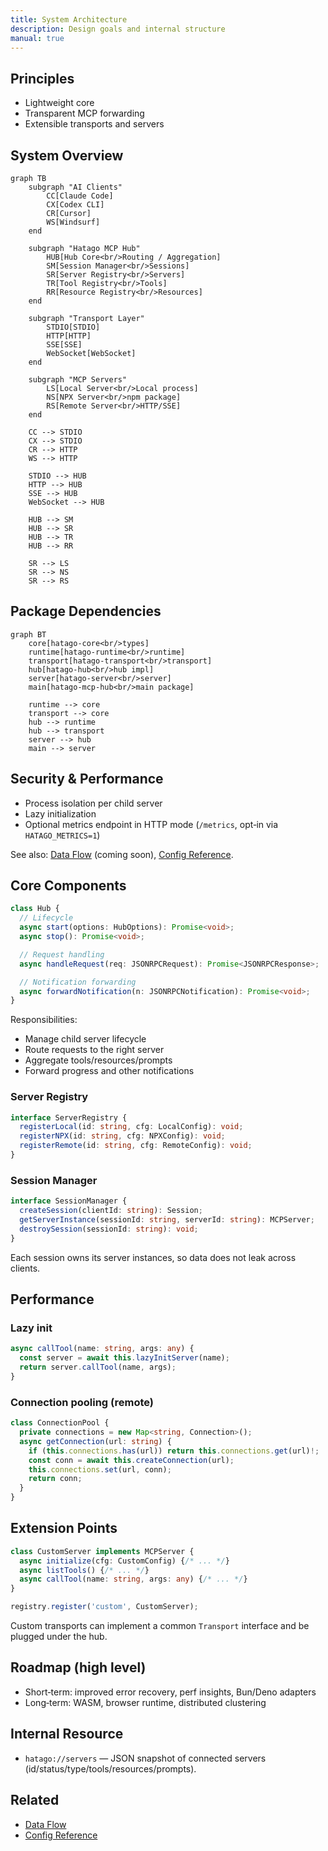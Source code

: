 ```yaml
---
title: System Architecture
description: Design goals and internal structure
manual: true
---
```



## Principles

- Lightweight core
- Transparent MCP forwarding
- Extensible transports and servers

## System Overview

```mermaid
graph TB
    subgraph "AI Clients"
        CC[Claude Code]
        CX[Codex CLI]
        CR[Cursor]
        WS[Windsurf]
    end

    subgraph "Hatago MCP Hub"
        HUB[Hub Core<br/>Routing / Aggregation]
        SM[Session Manager<br/>Sessions]
        SR[Server Registry<br/>Servers]
        TR[Tool Registry<br/>Tools]
        RR[Resource Registry<br/>Resources]
    end

    subgraph "Transport Layer"
        STDIO[STDIO]
        HTTP[HTTP]
        SSE[SSE]
        WebSocket[WebSocket]
    end

    subgraph "MCP Servers"
        LS[Local Server<br/>Local process]
        NS[NPX Server<br/>npm package]
        RS[Remote Server<br/>HTTP/SSE]
    end

    CC --> STDIO
    CX --> STDIO
    CR --> HTTP
    WS --> HTTP

    STDIO --> HUB
    HTTP --> HUB
    SSE --> HUB
    WebSocket --> HUB

    HUB --> SM
    HUB --> SR
    HUB --> TR
    HUB --> RR

    SR --> LS
    SR --> NS
    SR --> RS
```

## Package Dependencies

```mermaid
graph BT
    core[hatago-core<br/>types]
    runtime[hatago-runtime<br/>runtime]
    transport[hatago-transport<br/>transport]
    hub[hatago-hub<br/>hub impl]
    server[hatago-server<br/>server]
    main[hatago-mcp-hub<br/>main package]

    runtime --> core
    transport --> core
    hub --> runtime
    hub --> transport
    server --> hub
    main --> server
```

## Security & Performance

- Process isolation per child server
- Lazy initialization
- Optional metrics endpoint in HTTP mode (`/metrics`, opt‑in via `HATAGO_METRICS=1`)

See also: [Data Flow](/en/explanation/data-flow/) (coming soon), [Config Reference](/en/reference/config/).

## Core Components

```ts
class Hub {
  // Lifecycle
  async start(options: HubOptions): Promise<void>;
  async stop(): Promise<void>;

  // Request handling
  async handleRequest(req: JSONRPCRequest): Promise<JSONRPCResponse>;

  // Notification forwarding
  async forwardNotification(n: JSONRPCNotification): Promise<void>;
}
```

Responsibilities:

- Manage child server lifecycle
- Route requests to the right server
- Aggregate tools/resources/prompts
- Forward progress and other notifications

### Server Registry

```ts
interface ServerRegistry {
  registerLocal(id: string, cfg: LocalConfig): void;
  registerNPX(id: string, cfg: NPXConfig): void;
  registerRemote(id: string, cfg: RemoteConfig): void;
}
```

### Session Manager

```ts
interface SessionManager {
  createSession(clientId: string): Session;
  getServerInstance(sessionId: string, serverId: string): MCPServer;
  destroySession(sessionId: string): void;
}
```

<Aside type="tip">Each session owns its server instances, so data does not leak across clients.</Aside>

## Performance

### Lazy init

```ts
async callTool(name: string, args: any) {
  const server = await this.lazyInitServer(name);
  return server.callTool(name, args);
}
```

### Connection pooling (remote)

```ts
class ConnectionPool {
  private connections = new Map<string, Connection>();
  async getConnection(url: string) {
    if (this.connections.has(url)) return this.connections.get(url)!;
    const conn = await this.createConnection(url);
    this.connections.set(url, conn);
    return conn;
  }
}
```

## Extension Points

```ts
class CustomServer implements MCPServer {
  async initialize(cfg: CustomConfig) {/* ... */}
  async listTools() {/* ... */}
  async callTool(name: string, args: any) {/* ... */}
}

registry.register('custom', CustomServer);
```

Custom transports can implement a common `Transport` interface and be plugged under the hub.

## Roadmap (high level)

- Short‑term: improved error recovery, perf insights, Bun/Deno adapters
- Long‑term: WASM, browser runtime, distributed clustering

## Internal Resource

- `hatago://servers` — JSON snapshot of connected servers (id/status/type/tools/resources/prompts).

## Related

- [Data Flow](/en/explanation/data-flow/)
- [Config Reference](/en/reference/config/)
